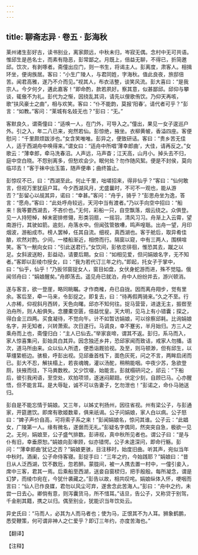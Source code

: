```yaml
---
---
---
```

title: 聊斋志异 · 卷五 · 彭海秋
---

莱州诸生彭好古，读书别业，离家颇远，中秋未归，岑寂无偶。念村中无可共语。惟邱生是邑名士，而素有隐恶，彭常鄙之。月既上，倍益无聊，不得已，折简邀邱。饮次，有剥啄者。斋僮出应门，则一书生，将谒主人。彭离度，肃客人。相揖环坐，便询族居。客曰：“小生广陵人，与君同姓，字海秋。值此良夜，旅邸倍苦。闻君高雅，遂乃不介而见。”视其人，布衣洁整，谈笑风流。彭大喜曰：“是我宗人。今夕何夕，遘此嘉客！”即命酌，款若夙好。察其意，似甚鄙邱。邱仰与攀谈，辄傲不为礼。彭代为之惭，因挠乱其词，请先以俚歌侑饮。乃仰天再咳，歌“扶风豪士之曲”，相与欢笑。客曰：“仆不能韵，莫报‘阳春’。请代者可乎？”彭言：“如教。”客问：“莱城有名妓无也？”彭曰：“无。”

客默良久，谓斋僮曰：“适唤一人，在门外，可导入之。”僮出，果见一女子逡巡户外。引之入，年二八已来，宛然若仙。彭惊绝，掖坐。衣柳黄帔，香溢四座。客便慰问：“千里颇烦跋涉也。”女含笑唯唯。彭异之，便致研诘。客曰：“贵乡苦无佳人，适于西湖舟中唤得来。”谓女曰：“适舟中所唱‘薄幸郎曲’，大佳，请再反之。”女歌云：“薄幸郎，牵马洗春沼。人声远，马声杳；江天高，山月小。掉头去不归，庭中空白晓。不怨别离多，但愁欢会少。眠何处？勿作随风絮。便是不封侯，莫向临邛去！”客于袜中出玉笛，随声便串；曲终笛止。

彭惊叹不已，曰：“西湖至此。何止千里，咄嗟招来，得非仙乎？”客曰：“仙何敢言，但视万里犹庭户耳。今夕西湖风月，尤盛曩时，不可不一观也，能从游否？”彭留心以觇其异，诺曰：“幸甚。”客问：“舟乎，骑乎？”彭思舟坐为逸，答言：“愿舟。”客曰：“此处呼舟较远，天河中当有渡者。”乃以手向空中招曰：“船来！我等要西湖去，不吝价也。”无何，彩船一只，自空飘落，烟云绕之。众俱登。见一人持短棹，棹末密排修翎，形类羽扇，一摇羽，清风习习。舟渐上入云霄，望南游行，其驶如箭。逾刻，舟落水中。但闻弦管敖嘈，鸣声喤聒。出舟一望，月印烟波，游船成市。榜人罢棹，任其自流。细视，真西湖也。客于舱后，取异肴佳酿，欢然对酌。少间，一楼船渐近，相傍而行。隔窗以窥，中有三两人，围棋喧笑。客飞一觥向女曰：“引此送君行。”女饮间，彭依恋徘徊，惟恐其去，蹴之以足。女斜波送盼，彭益动，请要后期。女曰：“如相见爱，但问娟娘名字，无不知者。”客即以彭绫巾授女，曰：“我为若代订三年之约。”即起，托女子于掌中，曰：“仙乎，仙乎！”乃扳邻窗捉女人，窗目如盘，女伏身蛇游而进，殊不觉隘。俄闻邻舟曰：“娟娘醒矣。”舟即荡去。遥见舟已就泊，舟中人纷纷并去，游兴顿消。

遂与客言，欲一登崖，略同眺瞩。才作商榷，舟已自拢。因而离舟翔步，觉有里余。客后至，牵一马来，令彭捉之。即复去，曰：“待再假两骑来。”久之不至。行人亦稀，仰视斜月西转，天色向曙。邱亦不知何往。捉马营营，进退无主，振辔至泊舟所，则人船俱失。念腰橐空匮，倍益忧皇。天大明，见马上有小错囊；探之，得白金三四两。买食凝待，不觉向午。计不如暂访娟娘，可以徐察邱耗。比询娟娘名字，并无知者，兴转萧索。次日遂行。马调良，幸不蹇劣，半月始归。方三人之乘舟而上也，斋僮归白：“主人已仙去。”举家哀啼，谓其不返。彭归，系马而入，家人惊喜集问，彭始具白其异。因念独还乡井，恐邱家闻而致诘，戒家人勿播。语次，道马所由来。众以仙人所遗，便悉诣厩验视。及至，则马顿渺，但有邱生，以草缰絷枥边。骇极，呼彭出视。见邱垂首栈下，面色灰死，问之不言，两眸启闭而已。彭大不忍，解扶榻上，若丧魂魄，灌以汤酡，稍稍能咽。中夜少苏，急欲登厕，扶掖而往，下马粪数枚。又少饮啜，始能言。彭就榻研问之，邱云：“下船后，彼引我闲语，至空处，欢拍项领，遂迷闷颠踣。伏定少刻，自顾已马。心亦醒悟，但不能言耳。是大辱耻，诚不可以告妻子，乞勿泄也！”彭诺之，命仆马驰送归。

彭自是不能忘情于娟娘。又三年，以姊丈判扬州，因往省视。州有梁公子，与彭通家，开筵邀饮。即席有歌姬数辈，俱来祇谒。公子问娟娘，家人白以病。公子怒曰：“婢子声价自高，可将索子系之来！”彭闻娟娘名，惊问其谁。公子云：“此娼女，广陵第一人。缘有微名，遂倨而无礼。”彭疑名字偶同，然突突自急，极欲一见之。无何，娟娘至，公子盛气排数。彭谛视，真中秋所见者也。谓公子曰：“是与仆有旧，幸垂原恕。”娟娘向彭审顾，似亦错愕。公子未遑深问，即命行觞。彭问：“‘薄幸郎曲’犹记之否？”娟娘更骇，目注移时，始度旧曲。听其声，宛似当年中秋时。酒阑，公子命侍客寝。彭捉手曰：“三年之约，今始践耶？”娟娘曰：“昔日从人泛西湖，饮不数卮，忽若醉。蒙胧间，被一人携去置一村中，一僮引妾入，席中三客，君其一焉。后乘船至西湖，送妾自窗棂归，把手殷殷。每所凝念，谓是幻梦，而绫巾宛在，今犹什袭藏之。”彭告以故，相共叹咤。娟娘纵体入怀，哽咽而言曰：“仙人已作良媒，君勿以风尘可弃，遂舍念此苦海人。”彭曰：“舟中之约，未尝一日去心。卿倘有意，则泻囊货马，所不惜耳。”诘旦，告公子，又称贷于别驾，千金削其籍，携之以归。偶至别业，犹能识当年饮处云。

异史氏曰：“马而人，必其为人而马者也；使为马，正恨其不为人耳。狮象鹤鹏，悉受鞭策，何可谓非神人之仁爱乎？即订三年约，亦度苦海也。”

【翻译】

【注释】


